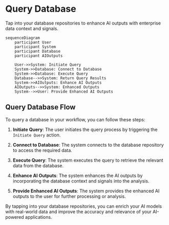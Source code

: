 # Query Database

Tap into your database repositories to enhance AI outputs with 
enterprise data context and signals.
``` mermaid
sequenceDiagram
    participant User
    participant System
    participant Database
    participant AIOutputs

    User->>System: Initiate Query
    System->>Database: Connect to Database
    System->>Database: Execute Query
    Database-->>System: Return Query Results
    System->>AIOutputs: Enhance AI Outputs
    AIOutputs-->>System: Enhanced Outputs
    System-->>User: Provide Enhanced AI Outputs
```
## Query Database Flow

To query a database in your workflow, you can follow these steps:

1. **Initiate Query**: The user initiates the query process by triggering the `Initiate Query` action.

2. **Connect to Database**: The system connects to the database repository to access the required data.

3. **Execute Query**: The system executes the query to retrieve the relevant data from the database.

4. **Enhance AI Outputs**: The system enhances the AI outputs by incorporating the database context and signals into the analysis.

5. **Provide Enhanced AI Outputs**: The system provides the enhanced AI outputs to the user for further processing or analysis.

By tapping into your database repositories, you can enrich your AI models with real-world data and improve the accuracy and relevance of your AI-powered applications.

